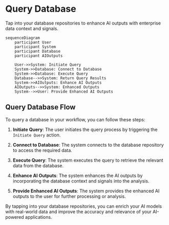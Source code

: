 # Query Database

Tap into your database repositories to enhance AI outputs with 
enterprise data context and signals.
``` mermaid
sequenceDiagram
    participant User
    participant System
    participant Database
    participant AIOutputs

    User->>System: Initiate Query
    System->>Database: Connect to Database
    System->>Database: Execute Query
    Database-->>System: Return Query Results
    System->>AIOutputs: Enhance AI Outputs
    AIOutputs-->>System: Enhanced Outputs
    System-->>User: Provide Enhanced AI Outputs
```
## Query Database Flow

To query a database in your workflow, you can follow these steps:

1. **Initiate Query**: The user initiates the query process by triggering the `Initiate Query` action.

2. **Connect to Database**: The system connects to the database repository to access the required data.

3. **Execute Query**: The system executes the query to retrieve the relevant data from the database.

4. **Enhance AI Outputs**: The system enhances the AI outputs by incorporating the database context and signals into the analysis.

5. **Provide Enhanced AI Outputs**: The system provides the enhanced AI outputs to the user for further processing or analysis.

By tapping into your database repositories, you can enrich your AI models with real-world data and improve the accuracy and relevance of your AI-powered applications.

